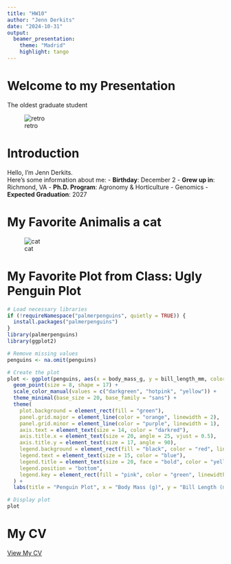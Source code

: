 ---
title: "HW10"
author: "Jenn Derkits"
date: "2024-10-31"
output: 
  beamer_presentation:
    theme: "Madrid"
    highlight: tango
---
# Welcome to my Presentation
The oldest graduate student

![retro](woman-524141_1280.jpg)

# Introduction

Hello, I'm Jenn Derkits.  
Here’s some information about me:
- **Birthday**: December 2
- **Grew up in**: Richmond, VA
- **Ph.D. Program**: Agronomy & Horticulture - Genomics
- **Expected Graduation**: 2027

# My Favorite Animalis a cat

![cat](cat.jpeg)

# My Favorite Plot from Class: Ugly Penguin Plot

```{r pressure_plot, echo=FALSE}
# Load necessary libraries
if (!requireNamespace("palmerpenguins", quietly = TRUE)) {
  install.packages("palmerpenguins")
}
library(palmerpenguins)
library(ggplot2)

# Remove missing values
penguins <- na.omit(penguins)

# Create the plot
plot <- ggplot(penguins, aes(x = body_mass_g, y = bill_length_mm, color = species)) +
  geom_point(size = 8, shape = 17) +
  scale_color_manual(values = c("darkgreen", "hotpink", "yellow")) +
  theme_minimal(base_size = 20, base_family = "sans") +
  theme(
    plot.background = element_rect(fill = "green"),
    panel.grid.major = element_line(color = "orange", linewidth = 2),
    panel.grid.minor = element_line(color = "purple", linewidth = 1),
    axis.text = element_text(size = 14, color = "darkred"),
    axis.title.x = element_text(size = 20, angle = 25, vjust = 0.5),
    axis.title.y = element_text(size = 17, angle = 90),
    legend.background = element_rect(fill = "black", color = "red", linewidth = 3),
    legend.text = element_text(size = 15, color = "blue"),
    legend.title = element_text(size = 20, face = "bold", color = "yellow"),
    legend.position = "bottom",
    legend.key = element_rect(fill = "pink", color = "green", linewidth = 3)
  ) +
  labs(title = "Penguin Plot", x = "Body Mass (g)", y = "Bill Length (mm)", color = "Species")

# Display plot
plot
```

# My CV

[View My CV](my_cv.pdf)

